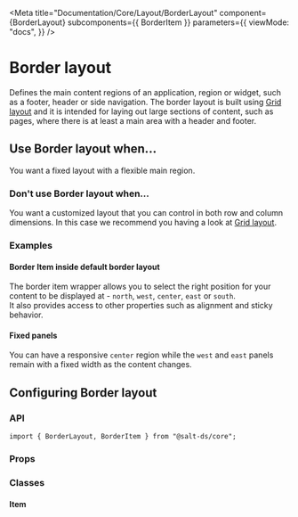 
<Meta
  title="Documentation/Core/Layout/BorderLayout"
  component={BorderLayout}
  subcomponents={{ BorderItem }}
  parameters={{
    viewMode: "docs",
  }}
/>

# Border layout

Defines the main content regions of an application, region or widget, such as a footer, header or side navigation.
The border layout is built using [Grid layout](?path=/docs/documentation-core-layout-gridlayout--page) and it is intended for laying out large sections of content, such as pages, where there is at least a main area with a header and footer.

<Canvas>
  <Story id="core-layout-borderlayout--border-layout-all-panels" />
</Canvas>

## Use Border layout when...

You want a fixed layout with a flexible main region.

### Don't use Border layout when...

You want a customized layout that you can control in both row and column dimensions. In this case we recommend you having a look at [Grid layout](?path=/docs/documentation-core-layout-gridlayout--page).

### Examples

#### Border Item inside default border layout

The border item wrapper allows you to select the right position for your content to be displayed at - `north`, `west`, `center`, `east` or `south`.  
It also provides access to other properties such as alignment and sticky behavior.

<Canvas>
  <Story id="core-layout-borderlayout-borderitem--border-item-wrapper" />
</Canvas>

#### Fixed panels

You can have a responsive `center` region while the `west` and `east` panels remain with a fixed width as the content changes.

<Canvas>
  <Story id="core-layout-borderlayout--border-layout-fixed-panels" />
</Canvas>

## Configuring Border layout

### API

```
import { BorderLayout, BorderItem } from "@salt-ds/core";
```

### Props

<ArgsTable of={BorderLayout} />

### Classes

#### Item

<CSSClassTable of={BorderItem} />

<HelpAndSupport />
